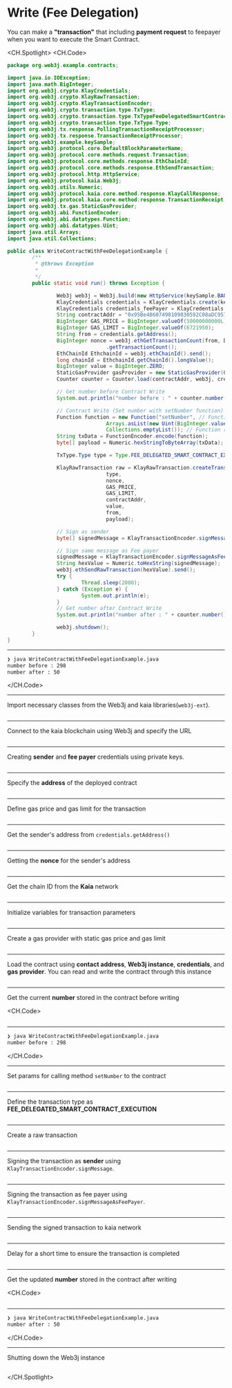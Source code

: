 # Write (Fee Delegation)

You can make a **"transaction"** that including **payment request** to feepayer when you want to execute the Smart Contract.

<CH.Spotlight>
<CH.Code>

```java WriteContractWithFeeDelegationExample.java
package org.web3j.example.contracts;

import java.io.IOException;
import java.math.BigInteger;
import org.web3j.crypto.KlayCredentials;
import org.web3j.crypto.KlayRawTransaction;
import org.web3j.crypto.KlayTransactionEncoder;
import org.web3j.crypto.transaction.type.TxType;
import org.web3j.crypto.transaction.type.TxTypeFeeDelegatedSmartContractExecution;
import org.web3j.crypto.transaction.type.TxType.Type;
import org.web3j.tx.response.PollingTransactionReceiptProcessor;
import org.web3j.tx.response.TransactionReceiptProcessor;
import org.web3j.example.keySample;
import org.web3j.protocol.core.DefaultBlockParameterName;
import org.web3j.protocol.core.methods.request.Transaction;
import org.web3j.protocol.core.methods.response.EthChainId;
import org.web3j.protocol.core.methods.response.EthSendTransaction;
import org.web3j.protocol.http.HttpService;
import org.web3j.protocol.kaia.Web3j;
import org.web3j.utils.Numeric;
import org.web3j.protocol.kaia.core.method.response.KlayCallResponse;
import org.web3j.protocol.kaia.core.method.response.TransactionReceipt;
import org.web3j.tx.gas.StaticGasProvider;
import org.web3j.abi.FunctionEncoder;
import org.web3j.abi.datatypes.Function;
import org.web3j.abi.datatypes.Uint;
import java.util.Arrays;
import java.util.Collections;

public class WriteContractWithFeeDelegationExample {
        /**
         * @throws Exception
         *
         */
        public static void run() throws Exception {

                Web3j web3j = Web3j.build(new HttpService(keySample.BAOBAB_URL));
                KlayCredentials credentials = KlayCredentials.create(keySample.LEGACY_KEY_privkey);
                KlayCredentials credentials_feePayer = KlayCredentials.create(keySample.LEGACY_KEY_FEEPAYER_privkey);
                String contractAddr = "0x95Be48607498109030592C08aDC9577c7C2dD505";
                BigInteger GAS_PRICE = BigInteger.valueOf(50000000000L);
                BigInteger GAS_LIMIT = BigInteger.valueOf(6721950);
                String from = credentials.getAddress();
                BigInteger nonce = web3j.ethGetTransactionCount(from, DefaultBlockParameterName.LATEST).send()
                                .getTransactionCount();
                EthChainId EthchainId = web3j.ethChainId().send();
                long chainId = EthchainId.getChainId().longValue();
                BigInteger value = BigInteger.ZERO;
                StaticGasProvider gasProvider = new StaticGasProvider(GAS_PRICE, GAS_LIMIT);
                Counter counter = Counter.load(contractAddr, web3j, credentials.convertToCredentials(), gasProvider);

                // Get number before Contract Write
                System.out.println("number before : " + counter.number().send());

                // Contract Write (Set number with setNumber function)
                Function function = new Function("setNumber", // Function name
                                Arrays.asList(new Uint(BigInteger.valueOf(50))), // Function input parameters
                                Collections.emptyList()); // Function returned parameters
                String txData = FunctionEncoder.encode(function);
                byte[] payload = Numeric.hexStringToByteArray(txData);

                TxType.Type type = Type.FEE_DELEGATED_SMART_CONTRACT_EXECUTION;

                KlayRawTransaction raw = KlayRawTransaction.createTransaction(
                                type,
                                nonce,
                                GAS_PRICE,
                                GAS_LIMIT,
                                contractAddr,
                                value,
                                from,
                                payload);

                // Sign as sender
                byte[] signedMessage = KlayTransactionEncoder.signMessage(raw, chainId, credentials);

                // Sign same message as Fee payer
                signedMessage = KlayTransactionEncoder.signMessageAsFeePayer(raw, chainId, credentials_feePayer);
                String hexValue = Numeric.toHexString(signedMessage);
                web3j.ethSendRawTransaction(hexValue).send();
                try {
                        Thread.sleep(2000);
                } catch (Exception e) {
                        System.out.println(e);
                }
                // Get number after Contract Write
                System.out.println("number after : " + counter.number().send());

                web3j.shutdown();
        }
}
```

---

```zsh output
❯ java WriteContractWithFeeDelegationExample.java
number before : 298
number after : 50
```

</CH.Code>

---

Import necessary classes from the Web3j and kaia libraries(`web3j-ext`).

```java WriteContractWithFeeDelegationExample.java focus=1:28

```

---

Connect to the kaia blockchain using Web3j and specify the URL

```java WriteContractWithFeeDelegationExample.java focus=37

```

---

Creating **sender** and **fee payer** credentials using private keys.

```java WriteContractWithFeeDelegationExample.java focus=38:39

```

---

Specify the **address** of the deployed contract

```java WriteContractWithFeeDelegationExample.java focus=38

```

---

Define gas price and gas limit for the transaction

```java WriteContractWithFeeDelegationExample.java focus=41:42

```

---

Get the sender's address from `credentials.getAddress()`

```java WriteContractWithFeeDelegationExample.java focus=43

```

---

Getting the **nonce** for the sender's address

```java WriteContractWithFeeDelegationExample.java focus=44:45

```

---

Get the chain ID from the **Kaia** network

```java WriteContractWithFeeDelegationExample.java focus=46:47

```

---

Initialize variables for transaction parameters

```java WriteContractWithFeeDelegationExample.java focus=48

```

---

Create a gas provider with static gas price and gas limit

```java WriteContractWithFeeDelegationExample.java focus=49

```

---

Load the contract using **contact address**, **Web3j instance**, **credentials**, and **gas provider**. You can read and write the contract through this instance

```java WriteContractWithFeeDelegationExample.java focus=50

```

---

Get the current **number** stored in the contract before writing

<CH.Code>
```java WriteContractWithFeeDelegationExample.java focus=52:53

````


---

```zsh output
❯ java WriteContractWithFeeDelegationExample.java
number before : 298
````

</CH.Code>

---

Set params for calling method `setNumber` to the contract

```java WriteContractWithFeeDelegationExample.java focus=55:60

```

---

Define the transaction type as **FEE_DELEGATED_SMART_CONTRACT_EXECUTION**

```java WriteContractWithFeeDelegationExample.java focus=62

```

---

Create a raw transaction

```java WriteContractWithFeeDelegationExample.java focus=64:72

```

---

Signing the transaction as **sender** using `KlayTransactionEncoder.signMessage`.

```java WriteContractWithFeeDelegationExample.java focus=74:75

```

---

Signing the transaction as fee payer using `KlayTransactionEncoder.signMessageAsFeePayer`.

```java WriteContractWithFeeDelegationExample.java focus=77:78

```

---

Sending the signed transaction to kaia network

```java WriteContractWithFeeDelegationExample.java focus=80

```

---

Delay for a short time to ensure the transaction is completed

```java WriteContractWithFeeDelegationExample.java focus=81:85

```

---

Get the updated **number** stored in the contract after writing

<CH.Code>
```java WriteContractWithFeeDelegationExample.java focus=86:87

````


---

```zsh output
❯ java WriteContractWithFeeDelegationExample.java
number after : 50
````

</CH.Code>

---

Shutting down the Web3j instance

```java WriteContractWithFeeDelegationExample.java focus=89

```

</CH.Spotlight>

